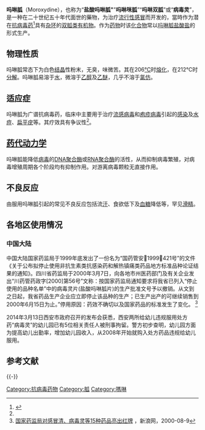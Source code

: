 {{medical}}
{{chembox
|ImageFile= Moroxydine.png
|ImageSize= 200px
|IUPACName= N-N-(2-胍基-乙亚氨基)-吗啉
N-[amino(imino)methyl]morpholine-4-carboximidamide
|OtherNames= 吗啉胍
|Section1={{Chembox Identifiers
| CASNo = 3731-59-7
| CASNo_Ref = {{cascite|correct|??}}
|  PubChem =  71655
|  KEGG_Ref  = {{keggcite|correct|kegg}}|  KEGG  =  D07250
|  SMILES =  C1COCCN1C(=N)N=C(N)N
| EINECS = 223-093-1
| ChemSpiderID_Ref = {{chemspidercite|changed|chemspider}}
| ChemSpiderID = 64715
| InChI = 1/C6H13N5O/c7-5(8)10-6(9)11-1-3-12-4-2-11/h1-4H2,(H5,7,8,9,10)
| InChIKey = KJHOZAZQWVKILO-UHFFFAOYAH
| StdInChI_Ref = {{stdinchicite|changed|chemspider}}
| StdInChI = 1S/C6H13N5O/c7-5(8)10-6(9)11-1-3-12-4-2-11/h1-4H2,(H5,7,8,9,10)
| StdInChIKey_Ref = {{stdinchicite|changed|chemspider}}
| StdInChIKey = KJHOZAZQWVKILO-UHFFFAOYSA-N
| UNII_Ref = {{fdacite|correct|FDA}}
| UNII = O611591WAH
}}
|Section2={{Chembox Properties
| Formula= C<sub>6</sub>H<sub>13</sub>N<sub>5</sub>O
| MolarMass= 171.2003
| Appearance=
白色结晶性粉末
| Density=
1.51g/cm<sup>3</sup>
| MeltingPt=
206-212℃
| BoilingPt=
| Solubility=
易溶
  }}
|Section3={{Chembox Hazards
| MainHazards=
| FlashPt=
151.6℃
| Autoignition=
  }}
}}
'''吗啉胍'''（Moroxydine），也称为“'''盐酸吗啉胍"'''”'''吗啉咪胍'''”“'''吗啉双胍'''”或“'''病毒灵'''”，是一种在二十世纪五十年代面世的藥物，为治疗[[流行性感冒|流行性感冒]]而开发的，當時作为潜在[[抗病毒药|抗病毒药]]<ref name="#1">{{pmid|9868507}}</ref>具有[[杂环|杂环]]的[[双胍|双胍类]][[有机物|有机物]]。作为[[药物|药物]]时该[[化合物|化合物]]常以[[吗啉胍盐酸盐|吗啉胍盐酸盐]]的形式生产。

==物理性质==
吗啉胍常态下为白色[[结晶|结晶]]性粉末，无臭，味微苦。其在206[[摄氏度|℃]]时[[熔化|熔化]]，在212℃时[[分解|分解]]。吗啉胍易溶于[[水|水]]，微溶于[[乙醇|乙醇]]及[[乙醚|乙醚]]，几乎不溶于[[氯仿|氯仿]]。
==适应症==
吗啉胍为广谱抗病毒药，临床中主要用于治疗[[流感病毒|流感病毒]]和[[疱疹病毒|疱疹病毒]]引起的[[感染|感染]]及[[水痘|水痘]]、[[扁平疣|扁平疣]]等。其疗效具有争议性<ref name="#1"/>。
==[[药代动力学|药代动力学]]==
吗啉胍能降低[[病毒|病毒]]的[[DNA聚合酶|DNA聚合酶]]或[[RNA聚合酶|RNA聚合酶]]的活性，从而抑制病毒繁殖，对病毒增殖周期各个阶段均有抑制作用。对游离病毒颗粒无直接作用。
==不良反应==
由服用吗啉胍引起的常见不良反应包括流[[汗|汗]]、食欲低下及[[血糖|血糖]]降低等，罕见[[滑精|滑精]]。

== 各地区使用情况 ==
===中国大陆===
中国大陆国家药监局于1999年底发出了一份名为“国药管安1999421号”的文件《关于公布拟停止使用非抗生素类抗感染药和解热镇痛类药品地方标准品种论证结果的通知》。四川省药监局于2000年3月7日，向各地市州医药部门及有关企业发出“川药管药政字[2000]第56号”文称：按国家药监局通知要求将我省已列入“停止使用的品种名单”中的病毒灵片(盐酸吗啉胍片)的生产批准文号予以撤销。从文到之日起，我省药品生产企业应立即停止该品种的生产；已生产出产的可继续销售到2000年6月15日为止。”停用原因：药效不确切以及国家药品的标准发生了变化。
<ref>[http://news.sina.com.cn/china/2000-08-09/115796.html  国家药监局对感冒清、病毒灵等15种药品亮出红牌] {{Wayback|url=http://news.sina.com.cn/china/2000-08-09/115796.html |date=20200820192838 }}，新浪网，2000-08-9</ref>

2014年3月13日西安市政府召开的发布会获悉，西安两所给幼儿违规服用处方药“病毒灵”的幼儿园已有5位相关责任人被刑事拘留。警方初步查明，幼儿园方面为提高幼儿出勤率，增加幼儿园收入，从2008年开始就购入处方药品违规给幼儿服用。

== 参考文献==
{{Reflist|2}}

{{-}}
{{抗DNA病毒药物}}
{{RNA antivirals|state=autocollapse}}

[[Category:抗病毒药物|Category:抗病毒药物]]
[[Category:胍|Category:胍]]
[[Category:嗎啉|Category:嗎啉]]